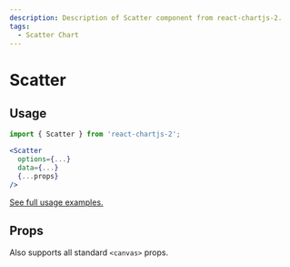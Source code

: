 ```yaml
---
description: Description of Scatter component from react-chartjs-2.
tags:
  - Scatter Chart
---
```



# Scatter

## Usage

```jsx
import { Scatter } from 'react-chartjs-2';

<Scatter
  options={...}
  data={...}
  {...props}
/>
```

[See full usage examples.](/tags/scatter-chart)

## Props

Also supports all standard `<canvas>` props.

<PropsTable component='Scatter' />
